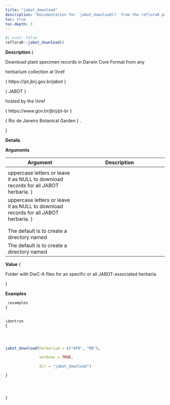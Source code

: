 ```yaml
---
title: "jabot_download"
description: "Documentation for `jabot_download()` from the refloraR package."
toc: true
toc-depth: 3
---
```

 
```r
#| eval: false
refloraR::jabot_download()
```

 **Description**
 \description
{


Download plant specimen records in Darwin Core Format from any

herbarium collection at 
\href

{
https://ipt.jbrj.gov.br/jabot
}

{
JABOT
}


hosted by the 
\href

{
https://www.gov.br/jbrj/pt-br
}

{
Rio de Janeiro Botanical Garden
}
.

} 

 **Details**
  

 **Arguments**

| Argument | Description |
|----------|-------------|
| \item  { herbarium }  { A vector of specific herbarium acronyms (collection code) in
 uppercase letters or leave it as NULL to download records for all JABOT herbaria. } | \item  { herbarium }  { A vector of specific herbarium acronyms (collection code) in
 uppercase letters or leave it as NULL to download records for all JABOT herbaria. } |
| \item  { verbose }  { Logical, if  \code { FALSE } | \item  { verbose }  { Logical, if  \code { FALSE } |
| \item  { dir }  { Pathway to the computer's directory, where the file will be saved.
 The default is to create a directory named  \code { jabot_download } | \item  { dir }  { Pathway to the computer's directory, where the file will be saved.
 The default is to create a directory named  \code { jabot_download } | 

 **Value**
 \value
{


Folder with DwC-A files for an specific or all JABOT-associated herbaria.

} 

 **Examples**
```r
 \examples
{


\dontrun
{




jabot_download(herbarium = c("AFR", "RB"),

               verbose = TRUE,

               dir = "jabot_download")

}




} 
```
